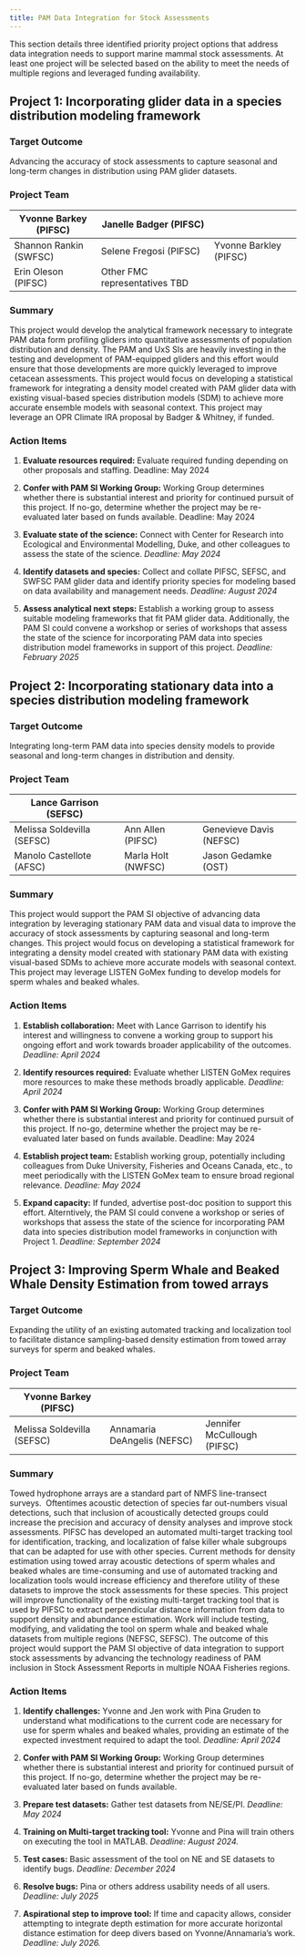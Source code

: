 ```yaml
---
title: PAM Data Integration for Stock Assessments
---
```


This section details three identified priority project options that address data integration needs to support marine mammal stock assessments. At least one project will be selected based on the ability to meet the needs of multiple regions and leveraged funding availability.

## Project 1: Incorporating glider data in a species distribution modeling framework

### Target Outcome

Advancing the accuracy of stock assessments to capture seasonal and long-term changes in distribution using PAM glider datasets.

### Project Team

| Yvonne Barkey (PIFSC)  | Janelle Badger (PIFSC)        |                        |
|------------------------|-------------------------------|------------------------|
| Shannon Rankin (SWFSC) | Selene Fregosi (PIFSC)        | Yvonne Barkley (PIFSC) |
| Erin Oleson (PIFSC)    | Other FMC representatives TBD |                        |

### Summary

This project would develop the analytical framework necessary to integrate PAM data form profiling gliders into quantitative assessments of population distribution and density. The PAM and UxS SIs are heavily investing in the testing and development of PAM-equipped gliders and this effort would ensure that those developments are more quickly leveraged to improve cetacean assessments. This project would focus on developing a statistical framework for integrating a density model created with PAM glider data with existing visual-based species distribution models (SDM) to achieve more accurate ensemble models with seasonal context. This project may leverage an OPR Climate IRA proposal by Badger & Whitney, if funded.  

### Action Items

1.  **Evaluate resources required:** Evaluate required funding depending on other proposals and staffing. Deadline: May 2024

2.  **Confer with PAM SI Working Group:** Working Group determines whether there is substantial interest and priority for continued pursuit of this project. If no-go, determine whether the project may be re-evaluated later based on funds available. Deadline: May 2024

3.  **Evaluate state of the science:** Connect with Center for Research into Ecological and Environmental Modelling, Duke, and other colleagues to assess the state of the science. *Deadline: May 2024*

4.  **Identify datasets and species:** Collect and collate PIFSC, SEFSC, and SWFSC PAM glider data and identify priority species for modeling based on data availability and management needs. *Deadline: August 2024*

5.  **Assess analytical next steps:** Establish a working group to assess suitable modeling frameworks that fit PAM glider data. Additionally, the PAM SI could convene a workshop or series of workshops that assess the state of the science for incorporating PAM data into species distribution model frameworks in support of this project. *Deadline: February 2025*

## Project 2: Incorporating stationary data into a species distribution modeling framework

### Target Outcome

Integrating long-term PAM data into species density models to provide seasonal and long-term changes in distribution and density.

### Project Team

| Lance Garrison (SEFSC)     |                    |                         |
|----------------------------|--------------------|-------------------------|
| Melissa Soldevilla (SEFSC) | Ann Allen (PIFSC)  | Genevieve Davis (NEFSC) |
| Manolo Castellote (AFSC)   | Marla Holt (NWFSC) | Jason Gedamke (OST)     |

### Summary

This project would support the PAM SI objective of advancing data integration by leveraging stationary PAM data and visual data to improve the accuracy of stock assessments by capturing seasonal and long-term changes. This project would focus on developing a statistical framework for integrating a density model created with stationary PAM data with existing visual-based SDMs to achieve more accurate models with seasonal context. This project may leverage LISTEN GoMex funding to develop models for sperm whales and beaked whales. 

### Action Items

1.  **Establish collaboration:** Meet with Lance Garrison to identify his interest and willingness to convene a working group to support his ongoing effort and work towards broader applicability of the outcomes. *Deadline: April 2024*

2.  **Identify resources required:** Evaluate whether LISTEN GoMex requires more resources to make these methods broadly applicable. *Deadline: April 2024*

3.  **Confer with PAM SI Working Group:** Working Group determines whether there is substantial interest and priority for continued pursuit of this project. If no-go, determine whether the project may be re-evaluated later based on funds available. Deadline: May 2024

4.  **Establish project team:** Establish working group, potentially including colleagues from Duke University, Fisheries and Oceans Canada, etc., to meet periodically with the LISTEN GoMex team to ensure broad regional relevance. *Deadline: May 2024*

5.  **Expand capacity:** If funded, advertise post-doc position to support this effort. Alterntively, the PAM SI could convene a workshop or series of workshops that assess the state of the science for incorporating PAM data into species distribution model frameworks in conjunction with Project 1. *Deadline: September 2024*

## Project 3: **Improving Sperm Whale and Beaked Whale Density Estimation from towed arrays**

### Target Outcome

Expanding the utility of an existing automated tracking and localization tool to facilitate distance sampling-based density estimation from towed array surveys for sperm and beaked whales.

### Project Team

| Yvonne Barkey (PIFSC)      |                             |                             |
|------------------------|------------------------|------------------------|
| Melissa Soldevilla (SEFSC) | Annamaria DeAngelis (NEFSC) | Jennifer McCullough (PIFSC) |

### Summary

Towed hydrophone arrays are a standard part of NMFS line-transect surveys.  Oftentimes acoustic detection of species far out-numbers visual detections, such that inclusion of acoustically detected groups could increase the precision and accuracy of density analyses and improve stock assessments. PIFSC has developed an automated multi-target tracking tool for identification, tracking, and localization of false killer whale subgroups that can be adapted for use with other species. Current methods for density estimation using towed array acoustic detections of sperm whales and beaked whales are time-consuming and use of automated tracking and localization tools would increase efficiency and therefore utility of these datasets to improve the stock assessments for these species. This project will improve functionality of the existing multi-target tracking tool that is used by PIFSC to extract perpendicular distance information from data to support density and abundance estimation. Work will include testing, modifying, and validating the tool on sperm whale and beaked whale datasets from multiple regions (NEFSC, SEFSC). The outcome of this project would support the PAM SI objective of data integration to support stock assessments by advancing the technology readiness of PAM inclusion in Stock Assessment Reports in multiple NOAA Fisheries regions.

### Action Items

1.  **Identify challenges:** Yvonne and Jen work with Pina Gruden to understand what modifications to the current code are necessary for use for sperm whales and beaked whales, providing an estimate of the expected investment required to adapt the tool. *Deadline: April 2024*

2.  **Confer with PAM SI Working Group:** Working Group determines whether there is substantial interest and priority for continued pursuit of this project. If no-go, determine whether the project may be re-evaluated later based on funds available.

3.  **Prepare test datasets:** Gather test datasets from NE/SE/PI. *Deadline: May 2024*

4.  **Training on Multi-target tracking tool:** Yvonne and Pina will train others on executing the tool in MATLAB. *Deadline: August 2024.*

5.  **Test cases:** Basic assessment of the tool on NE and SE datasets to identify bugs. *Deadline: December 2024*

6.  **Resolve bugs:** Pina or others address usability needs of all users. *Deadline: July 2025*

7.  **Aspirational step to improve tool:** If time and capacity allows, consider attempting to integrate depth estimation for more accurate horizontal distance estimation for deep divers based on Yvonne/Annamaria's work. *Deadline: July 2026.*
